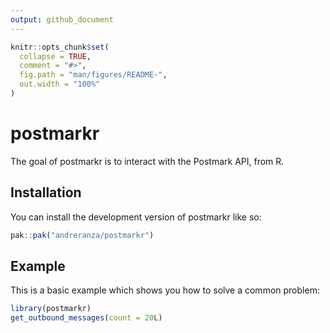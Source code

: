 ```yaml
---
output: github_document
---
```


<!-- README.md is generated from README.Rmd. Please edit that file -->

```r
knitr::opts_chunk$set(
  collapse = TRUE,
  comment = "#>",
  fig.path = "man/figures/README-",
  out.width = "100%"
)
```

# postmarkr

<!-- badges: start -->
<!-- badges: end -->

The goal of postmarkr is to interact with the Postmark API, from R.

## Installation

You can install the development version of postmarkr like so:

``` r
pak::pak("andreranza/postmarkr")
```

## Example

This is a basic example which shows you how to solve a common problem:

```r
library(postmarkr)
get_outbound_messages(count = 20L)
```
